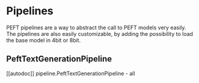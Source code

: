 # Pipelines

PEFT pipelines are a way to abstract the call to PEFT models very easily. The pipelines are also easily customizable, by adding the possibility to load the base model in 4bit or 8bit.

## PeftTextGenerationPipeline

[[autodoc]] pipeline.PeftTextGenerationPipeline
    - all